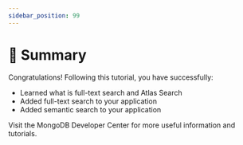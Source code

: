 ```yaml
---
sidebar_position: 99
---
```


# 🎯 Summary

Congratulations! Following this tutorial, you have successfully:
* Learned what is full-text search and Atlas Search
* Added full-text search to your application
* Added semantic search to your application

Visit the <Link href="https://mongodb.com/developer">MongoDB Developer Center</Link> for more useful information and tutorials.
